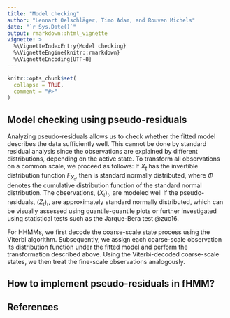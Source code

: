 ```yaml
---
title: "Model checking"
author: "Lennart Oelschläger, Timo Adam, and Rouven Michels"
date: "`r Sys.Date()`"
output: rmarkdown::html_vignette
vignette: >
  %\VignetteIndexEntry{Model checking}
  %\VignetteEngine{knitr::rmarkdown}
  %\VignetteEncoding{UTF-8}
---
```


<!-- 
Assignee: Timo (theory part), Lennart (application part)
Purpose: definition and calculation of pseudo-residuals, application in fHMM
--> 

```r
knitr::opts_chunk$set(
  collapse = TRUE,
  comment = "#>"
)
```

## Model checking using pseudo-residuals

Analyzing pseudo-residuals allows us to check whether the fitted model describes the data sufficiently well. This cannot be done by standard residual analysis since the observations are explained by different distributions, depending on the active state. To transform all observations on a common scale, we proceed as follows: If $X_t$ has the invertible distribution function $F_{X_t}$, then
\begin{align*}
Z_t=\Phi^{-1}(F_{X_t} (X_t))
\end{align*}
is standard normally distributed, where $\Phi$ denotes the cumulative distribution function of the standard normal distribution. The observations, $(X_t)_t$, are modeled well if the pseudo-residuals, $(Z_t)_t$, are approximately standard normally distributed, which can be visually assessed using quantile-quantile plots or further investigated using statistical tests such as the Jarque-Bera test @zuc16. 

For HHMMs, we first decode the coarse-scale state process using the Viterbi algorithm. Subsequently, we assign each coarse-scale observation its distribution function under the fitted model and perform the transformation described above. Using the Viterbi-decoded coarse-scale states, we then treat the fine-scale observations analogously.

## How to implement pseudo-residuals in fHMM?

## References
